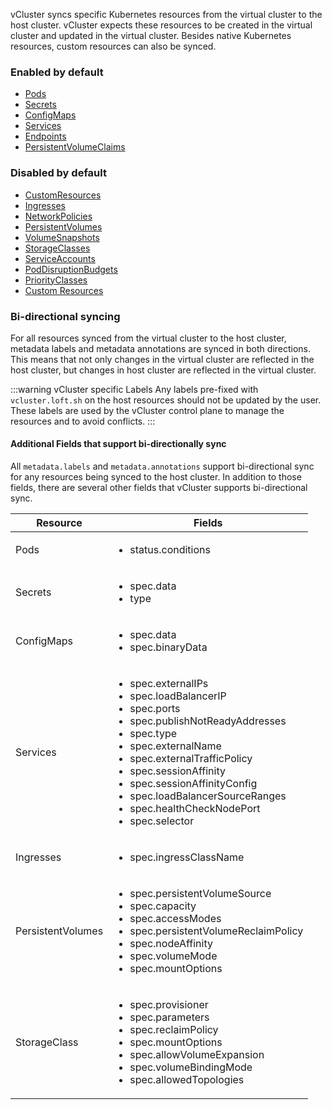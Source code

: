 vCluster syncs specific Kubernetes resources from the virtual cluster to the host cluster. vCluster 
expects these resources to be created in the virtual cluster and updated in the virtual cluster. Besides native 
Kubernetes resources, custom resources can also be synced. 

### Enabled by default
* [Pods](../configure/vcluster-yaml/sync/to-host/core/pods/README.mdx)
* [Secrets](../configure/vcluster-yaml/sync/to-host/core/secrets.mdx)
* [ConfigMaps](../configure/vcluster-yaml/sync/to-host/core/config-maps.mdx)
* [Services](../configure/vcluster-yaml/sync/to-host/networking/services.mdx)
* [Endpoints](../configure/vcluster-yaml/sync/to-host/networking/endpoints.mdx)
* [PersistentVolumeClaims](../configure/vcluster-yaml/sync/to-host/storage/persistent-volume-claims.mdx)

### Disabled by default
* [CustomResources](../configure/vcluster-yaml/sync/to-host/advanced/custom-resources.mdx)
* [Ingresses](../configure/vcluster-yaml/sync/to-host/networking/ingresses.mdx)
* [NetworkPolicies](../configure/vcluster-yaml/sync/to-host/networking/network-policies.mdx)
* [PersistentVolumes](../configure/vcluster-yaml/sync/to-host/storage/persistent-volumes.mdx)
* [VolumeSnapshots](../configure/vcluster-yaml/sync/to-host/storage/volume-snapshots.mdx)
* [StorageClasses](../configure/vcluster-yaml/sync/to-host/storage/storage-classes.mdx)
* [ServiceAccounts](../configure/vcluster-yaml/sync/to-host/advanced/service-accounts.mdx)
* [PodDisruptionBudgets](../configure/vcluster-yaml/sync/to-host/advanced/pod-disruption-budgets.mdx)
* [PriorityClasses](../configure/vcluster-yaml/sync/to-host/advanced/priority-classes.mdx)
* [Custom Resources](../configure/vcluster-yaml/sync/to-host/advanced/custom-resources.mdx)

### Bi-directional syncing

For all resources synced from the virtual cluster to the host cluster, metadata labels and metadata annotations are synced in both directions. This means that not only changes in the 
virtual cluster are reflected in the host cluster, but changes in host cluster are reflected in the virtual cluster. 

:::warning vCluster specific Labels
Any labels pre-fixed with `vcluster.loft.sh` on the host resources should not be updated by the user. These labels are used by the vCluster control plane to manage the resources and to avoid conflicts.
:::

#### Additional  Fields that support bi-directionally sync

All `metadata.labels` and `metadata.annotations` support bi-directional sync for any resources being synced to the host cluster. 
In addition to those fields, there are several other fields that vCluster supports bi-directional sync. 

| Resource | Fields |
| --- | --- |
| Pods | <ul><li> status.conditions </li></ul> |
| Secrets | <ul><li> spec.data </li><li> type </li></ul> |  
| ConfigMaps | <ul><li> spec.data </li><li> spec.binaryData </li></ul> |
| Services | <ul><li> spec.externalIPs </li><li> spec.loadBalancerIP </li><li> spec.ports </li><li> spec.publishNotReadyAddresses </li><li> spec.type </li><li> spec.externalName </li><li> spec.externalTrafficPolicy </li><li> spec.sessionAffinity </li><li> spec.sessionAffinityConfig </li><li> spec.loadBalancerSourceRanges </li><li> spec.healthCheckNodePort </li><li> spec.selector </li></ul> 
| Ingresses | <ul><li> spec.ingressClassName </li></ul> |
| PersistentVolumes |  <ul><li>spec.persistentVolumeSource </li><li>spec.capacity  </li><li> spec.accessModes  </li><li> spec.persistentVolumeReclaimPolicy  </li><li> spec.nodeAffinity  </li><li> spec.volumeMode  </li><li> spec.mountOptions  </li></ul> | 
| StorageClass | <ul><li> spec.provisioner </li><li> spec.parameters</li><li> spec.reclaimPolicy </li><li> spec.mountOptions </li><li> spec.allowVolumeExpansion </li><li> spec.volumeBindingMode </li><li> spec.allowedTopologies </li></ul> |

